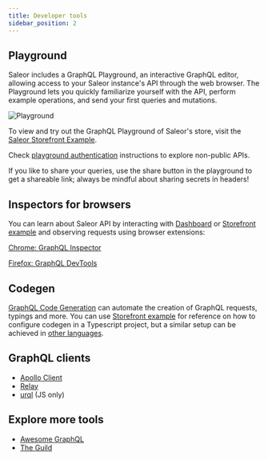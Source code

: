 ```yaml
---
title: Developer tools
sidebar_position: 2
---
```


## Playground

Saleor includes a GraphQL Playground, an interactive GraphQL editor, allowing access to your Saleor instance's API through the web browser. The Playground lets you quickly familiarize yourself with the API, perform example operations, and send your first queries and mutations.

![Playground](./api-playground.png)

To view and try out the GraphQL Playground of Saleor's store, visit the [Saleor Storefront Example](https://storefront1.saleor.io/graphql/).

Check [playground authentication](./authentication#authentication-with-playground) instructions to explore non-public APIs.

If you like to share your queries, use the share button in the playground to get a shareable link; always be mindful about sharing secrets in headers!

## Inspectors for browsers

You can learn about Saleor API by interacting with [Dashboard](https://github.com/saleor/saleor-dashboard) or [Storefront example](https://github.com/saleor/storefront) and observing requests using browser extensions:

[Chrome: GraphQL Inspector](https://chrome.google.com/webstore/detail/graphql-network-inspector/ndlbedplllcgconngcnfmkadhokfaaln)

[Firefox: GraphQL DevTools](https://addons.mozilla.org/en-US/firefox/addon/graphql-developer-tools/)

## Codegen

[GraphQL Code Generation](https://www.graphql-code-generator.com/) can automate the creation of GraphQL requests, typings and more. You can use [Storefront example](https://github.com/saleor/storefront) for reference on how to configure codegen in a Typescript project, but a similar setup can be achieved in [other languages](https://the-guild.dev/graphql/codegen/plugins).

## GraphQL clients

- [Apollo Client](https://www.apollographql.com/docs/)
- [Relay](https://relay.dev/docs/en/experimental/a-guided-tour-of-relay)
- [urql](https://formidable.com/open-source/urql/docs/) (JS only)

## Explore more tools

- [Awesome GraphQL](https://github.com/chentsulin/awesome-graphql)
- [The Guild](https://the-guild.dev/)
